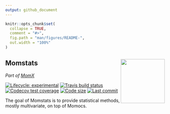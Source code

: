 ```yaml
---
output: github_document
---
```


<!-- README.md is generated from README.Rmd. Please edit that file -->

```r
knitr::opts_chunk$set(
  collapse = TRUE,
  comment = "#>",
  fig.path = "man/figures/README-",
  out.width = "100%"
)
```

## Momstats <a href='http://momx.github.io/Momstats'><img src='man/figures/logo.png' align="right" height="139" /></a>

*Part of [MomX](https://momx.github.io/MomX/)*

<!-- badges: start -->
[![Lifecycle: experimental](https://img.shields.io/badge/lifecycle-experimental-orange.svg)](https://www.tidyverse.org/lifecycle/#experimental)
[![Travis build status](https://travis-ci.com/MomX/Momstats.svg?branch=master)](https://travis-ci.com/MomX/Momstats)
[![Codecov test coverage](https://codecov.io/gh/MomX/Momstats/branch/master/graph/badge.svg)](https://codecov.io/gh/MomX/Momstats?branch=master)
[![Code size](https://img.shields.io/github/languages/code-size/MomX/Momocs.svg)](https://github.com/MomX/Momstats)
[![Last commit](https://img.shields.io/github/last-commit/MomX/Momstats.svg)](https://github.com/MomX/Momstats/commits/master)
<!-- uncomment when on CRAN
[![CRAN status](https://www.r-pkg.org/badges/version/Momstats)](https://CRAN.R-project.org/package=Momstats)
![CRAN downloads last month](http://cranlogs.r-pkg.org/badges/Momstats) ![CRAN downloads grand total](http://cranlogs.r-pkg.org/badges/grand-total/Momstats)
-->

<!-- badges: end -->

The goal of Momstats is to provide statistical methods, mostly multivariate, on top of Momocs.
